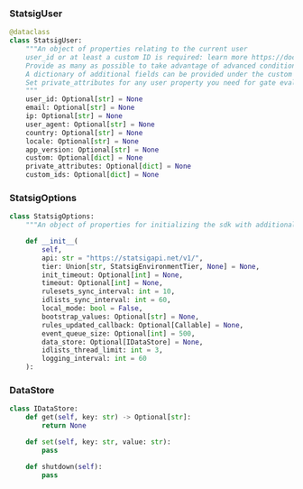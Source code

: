 ### StatsigUser

```py
@dataclass
class StatsigUser:
    """An object of properties relating to the current user
    user_id or at least a custom ID is required: learn more https://docs.statsig.com/messages/serverRequiredUserID
    Provide as many as possible to take advantage of advanced conditions in the statsig console
    A dictionary of additional fields can be provided under the custom field
    Set private_attributes for any user property you need for gate evaluation but prefer stripped from logs/metrics
    """
    user_id: Optional[str] = None
    email: Optional[str] = None
    ip: Optional[str] = None
    user_agent: Optional[str] = None
    country: Optional[str] = None
    locale: Optional[str] = None
    app_version: Optional[str] = None
    custom: Optional[dict] = None
    private_attributes: Optional[dict] = None
    custom_ids: Optional[dict] = None
```

### StatsigOptions

```py
class StatsigOptions:
    """An object of properties for initializing the sdk with additional parameters"""

    def __init__(
        self,
        api: str = "https://statsigapi.net/v1/",
        tier: Union[str, StatsigEnvironmentTier, None] = None,
        init_timeout: Optional[int] = None,
        timeout: Optional[int] = None,
        rulesets_sync_interval: int = 10,
        idlists_sync_interval: int = 60,
        local_mode: bool = False,
        bootstrap_values: Optional[str] = None,
        rules_updated_callback: Optional[Callable] = None,
        event_queue_size: Optional[int] = 500,
        data_store: Optional[IDataStore] = None,
        idlists_thread_limit: int = 3,
        logging_interval: int = 60
    ):
```

### DataStore

```py
class IDataStore:
    def get(self, key: str) -> Optional[str]:
        return None

    def set(self, key: str, value: str):
        pass

    def shutdown(self):
        pass
```
